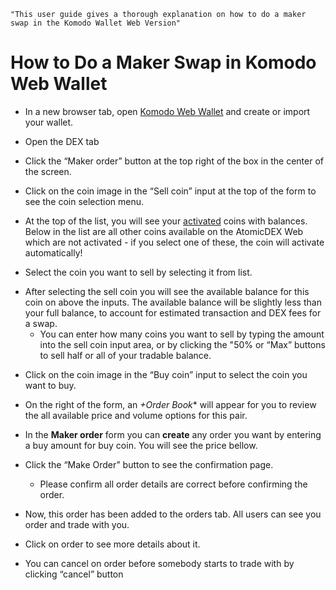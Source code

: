     "This user guide gives a thorough explanation on how to do a maker swap in the Komodo Wallet Web Version"


# How to Do a Maker Swap in Komodo Web Wallet

*   In a new browser tab, open [Komodo Web Wallet](https://app.komodoplatform.com/#/dex) and create or import your wallet.

*   Open the DEX tab

<OptimizedImage title=" How to Do a Maker Swap in Komodo Web Wallet" src={howToDoMakerSwap1} alt=" How to Do a Maker Swap in Komodo Web Wallet" />

*   Click the “Maker order” button at the top right of the box in the center of the screen.

<OptimizedImage title=" How to Do a Maker Swap in Komodo Web Wallet" src={howToDoMakerSwap2} alt=" How to Do a Maker Swap in Komodo Web Wallet" />

*   Click on the coin image in the “Sell coin” input at the top of the form to see the coin selection menu.

<OptimizedImage title=" How to Do a Maker Swap in Komodo Web Wallet" src={howToDoMakerSwap3} alt=" How to Do a Maker Swap in Komodo Web Wallet" />

*   At the top of the list, you will see your [activated](/komodo-wallet/web/how-to-do-a-maker-swap-in-komodo-web-wallet/) coins with balances. Below in the list are all other coins available on the AtomicDEX Web which are not activated - if you select one of these, the coin will activate automatically!

<OptimizedImage title=" How to Do a Maker Swap in Komodo Web Wallet" src={howToDoMakerSwap4} alt=" How to Do a Maker Swap in Komodo Web Wallet" />

*   Select the coin you want to sell by selecting it from list.

<!---->

*   After selecting the sell coin you will see the available balance for this coin on above the inputs. The available balance will be slightly less than your full balance, to account for estimated transaction and DEX fees for a swap.
    *   You can enter how many coins you want to sell by typing the amount into the sell coin input area, or by clicking the "50% or “Max” buttons to sell half or all of your tradable balance.

<OptimizedImage title=" How to Do a Maker Swap in Komodo Web Wallet" src={howToDoMakerSwap5} alt=" How to Do a Maker Swap in Komodo Web Wallet" />

*   Click on the coin image in the “Buy coin” input to select the coin you want to buy.

<OptimizedImage title=" How to Do a Maker Swap in Komodo Web Wallet" src={howToDoMakerSwap6} alt=" How to Do a Maker Swap in Komodo Web Wallet" />

*   On the right of the form, an *+Order Book*\* will appear for you to review the all available price and volume options for this pair.

<OptimizedImage title=" How to Do a Maker Swap in Komodo Web Wallet" src={howToDoMakerSwap7} alt=" How to Do a Maker Swap in Komodo Web Wallet" />

*   In the **Maker order** form you can **create** any order you want by entering a buy amount for buy coin. You will see the price bellow.

<OptimizedImage title=" How to Do a Maker Swap in Komodo Web Wallet" src={howToDoMakerSwap8} alt=" How to Do a Maker Swap in Komodo Web Wallet" />

*   Click the “Make Order” button to see the confirmation page.

    *   Please confirm all order details are correct before confirming the order.

<OptimizedImage title=" How to Do a Maker Swap in Komodo Web Wallet" src={howToDoMakerSwap9} alt=" How to Do a Maker Swap in Komodo Web Wallet" />

*   Now, this order has been added to the orders tab. All users can see you order and trade with you.

<OptimizedImage title=" How to Do a Maker Swap in Komodo Web Wallet" src={howToDoMakerSwap10} alt=" How to Do a Maker Swap in Komodo Web Wallet" />

*   Click on order to see more details about it.

<OptimizedImage title=" How to Do a Maker Swap in Komodo Web Wallet" src={howToDoMakerSwap11} alt=" How to Do a Maker Swap in Komodo Web Wallet" />

*   You can cancel on order before somebody starts to trade with by clicking “cancel” button

<OptimizedImage title=" How to Do a Maker Swap in Komodo Web Wallet" src={howToDoMakerSwap12} alt=" How to Do a Maker Swap in Komodo Web Wallet" />
